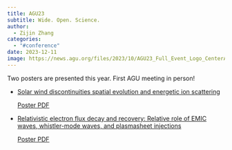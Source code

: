 ```yaml
---
title: AGU23
subtitle: Wide. Open. Science.
author: 
  - Zijin Zhang
categories:
  - "#conference"
date: 2023-12-11
image: https://news.agu.org/files/2023/10/AGU23_Full_Event_Logo_CenterAligned_Black.jpg
---
```


Two posters are presented this year. First AGU meeting in person!

- [Solar wind discontinuities spatial evolution and energetic ion scattering](https://beforerr.github.io/ids_finder/manuscripts/AGU23_poster.html)
  
  [Poster PDF](https://github.com/Beforerr/ids_finder/blob/main/notebooks/manuscripts/AGU23_poster.pdf)

- [Relativistic electron flux decay and recovery: Relative role of EMIC waves, whistler-mode waves, and plasmasheet injections](https://beforerr.github.io/EMIC_multi-satellites_study/manuscripts/AGU23_poster-preview.html)

  [Poster PDF](https://github.com/Beforerr/EMIC_multi-satellites_study/blob/main/manuscripts/AGU23_poster.pdf)
